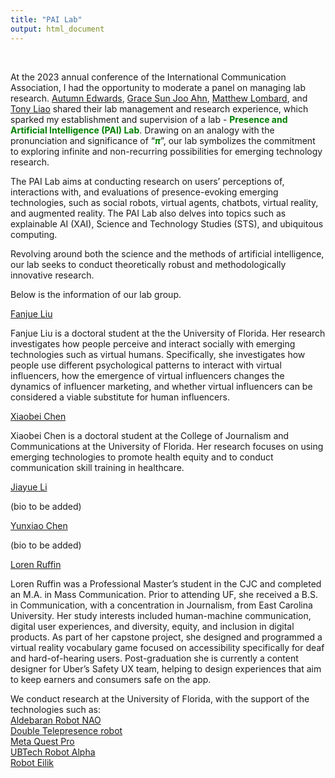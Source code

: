 ```yaml
---
title: "PAI Lab"
output: html_document
---
```



&nbsp;
&nbsp;

At the 2023 annual conference of the International Communication Association, I had the opportunity to moderate a panel on managing lab research. [Autumn Edwards](https://wmich.edu/communication/directory/edwards), [Grace Sun Joo Ahn](https://grady.uga.edu/faculty/sun-joo-grace-ahn/), [Matthew Lombard](https://klein.temple.edu/directory/matthew-lombard-lombard), and [Tony Liao](https://dot.egr.uh.edu/departments/ilt/people/faculty/liao-tony) shared their lab management and research experience, which sparked my establishment and supervision of a lab - <font color="green">**Presence and Artificial Intelligence (PAI) Lab**</font>. Drawing on an analogy with the pronunciation and significance of “<font color="green">***π***</font>”, our lab symbolizes the commitment to exploring infinite and non-recurring possibilities for emerging technology research.

The PAI Lab aims at conducting research on users’ perceptions of, interactions with, and evaluations of presence-evoking emerging technologies, such as social robots, virtual agents, chatbots, virtual reality, and augmented reality. The PAI Lab also delves into topics such as explainable AI (XAI), Science and Technology Studies (STS), and ubiquitous computing. 

Revolving around both the science and the methods of artificial intelligence, our lab seeks to conduct theoretically robust and methodologically innovative research. 


Below is the information of our lab group. 

[Fanjue Liu](https://www.jou.ufl.edu/staff/fanjue-liu-2/)

Fanjue Liu is a doctoral student at the the University of Florida. Her research investigates how people perceive and interact socially with emerging technologies such as virtual humans. Specifically, she investigates how people use different psychological patterns to interact with virtual influencers, how the emergence of virtual influencers changes the dynamics of influencer marketing, and whether virtual influencers can be considered a viable substitute for human influencers.\

[Xiaobei Chen](https://www.jou.ufl.edu/staff/xiaobei-chen-2/)

Xiaobei Chen is a doctoral student at the College of Journalism and Communications at the University of Florida. Her research focuses on using emerging technologies to promote health equity and to conduct communication skill training in healthcare.\

[Jiayue Li](https://www.jou.ufl.edu/staff/jiayue-lynn-li/) 

(bio to be added)\

[Yunxiao Chen](https://www.jou.ufl.edu/staff/yunxiao-chen/)

(bio to be added)\

[Loren Ruffin](https://www.linkedin.com/in/loren-ruffin/) 

Loren Ruffin was a Professional Master's student in the CJC and completed an M.A. in Mass Communication. Prior to attending UF, she received a B.S. in Communication, with a concentration in Journalism, from East Carolina University. Her study interests included human-machine communication, digital user experiences, and diversity, equity, and inclusion in digital products. As part of her capstone project, she designed and programmed a virtual reality vocabulary game focused on accessibility specifically for deaf and hard-of-hearing users. Post-graduation she is currently a content designer for Uber's Safety UX team, helping to design experiences that aim to keep earners and consumers safe on the app.\



We conduct research at the University of Florida, with the support of the technologies such as:\
[Aldebaran Robot NAO](https://www.aldebaran.com/en/nao)\
[Double Telepresence robot](https://www.doublerobotics.com/)\
[Meta Quest Pro](https://www.meta.com/quest/quest-pro/)\
[UBTech Robot Alpha](https://www.youtube.com/watch?v=7Brb9k1zIso&t=10s)\
[Robot Eilik](https://energizelab.com/)